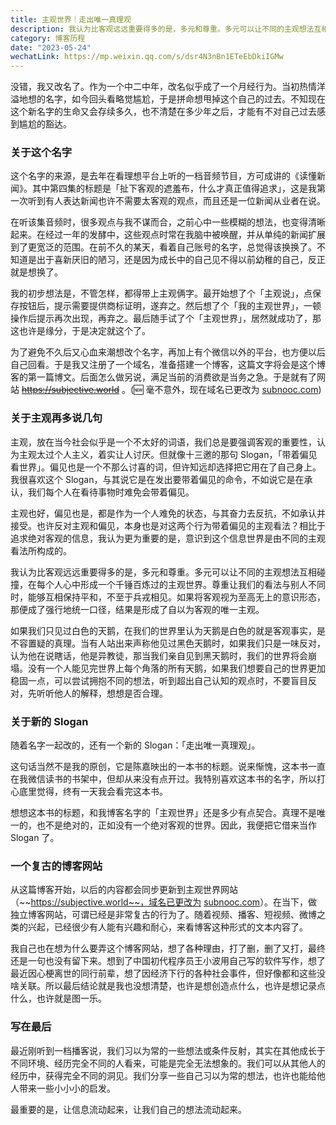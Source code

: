 ```yaml
---
title: 主观世界｜走出唯一真理观
description: 我认为比客观远远重要得多的是，多元和尊重。多元可以让不同的主观想法互相碰撞，在每个人心中形成一个千锤百炼过的主观世界。尊重让我们的看法与别人不同时，能够互相保持平和，不至于兵戎相见。如果将客观视为至高无上的意识形态，那便成了强行地统一口径，结果是形成了自以为客观的唯一主观。
category: 博客历程
date: "2023-05-24"
wechatLink: https://mp.weixin.qq.com/s/dsr4N3nBn1ETeEbDkiIGMw
---
```


没错，我又改名了。作为一个中二中年，改名似乎成了一个月经行为。当初热情洋溢地想的名字，如今回头看略觉尴尬，于是拼命想甩掉这个自己的过去。不知现在这个新名字的生命又会存续多久，也不清楚在多少年之后，才能有不对自己过去感到尴尬的豁达。

### 关于这个名字

这个名字的来源，是去年在看理想平台上听的一档音频节目，方可成讲的《读懂新闻》。其中第四集的标题是「扯下客观的遮羞布，什么才真正值得追求」，这是我第一次听到有人表达新闻也许不需要太客观的观点，而且还是一位新闻从业者在说。

在听该集音频时，很多观点与我不谋而合，之前心中一些模糊的想法，也变得清晰起来。在经过一年的发酵中，这些观点时常在我脑中被唤醒，并从单纯的新闻扩展到了更宽泛的范围。在前不久的某天，看着自己账号的名字，总觉得该换换了。不知道是出于喜新厌旧的陋习，还是因为成长中的自己见不得以前幼稚的自己，反正就是想换了。

我的初步想法是，不管怎样，都得带上主观俩字。最开始想了个「主观说」，点保存按钮后，提示需要提供商标证明，遂弃之。然后想了个「我的主观世界」，一顿操作后提示再次出现，再弃之。最后随手试了个「主观世界」，居然就成功了，那这也许是缘分，于是决定就这个了。

为了避免不久后又心血来潮想改个名字，再加上有个微信以外的平台，也方便以后自己回看。于是我又注册了一个域名，准备搭建一个博客，这篇文字将会是这个博客的第一篇博文。后面怎么做另说，满足当前的消费欲是当务之急。于是就有了网站 ~~https://subjective.world~~ 。(🆕 毫不意外，现在域名已更改为 [subnooc.com](https://subnooc.com))

### 关于主观再多说几句

主观，放在当今社会似乎是一个不太好的词语，我们总是要强调客观的重要性，认为主观太过个人主义，着实让人讨厌。但就像十三邀的那句 Slogan，「带着偏见看世界」。偏见也是一个不那么讨喜的词，但许知远却选择把它用在了自己身上。我很喜欢这个 Slogan，与其说它是在发出要带着偏见的命令，不如说它是在承认，我们每个人在看待事物时难免会带着偏见。

主观也好，偏见也是，都是作为一个人难免的状态，与其奋力去反抗，不如承认并接受。也许反对主观和偏见，本身也是对这两个行为带着偏见的主观看法？相比于追求绝对客观的信息，我认为更为重要的是，意识到这个信息世界是由不同的主观看法所构成的。

我认为比客观远远重要得多的是，多元和尊重。多元可以让不同的主观想法互相碰撞，在每个人心中形成一个千锤百炼过的主观世界。尊重让我们的看法与别人不同时，能够互相保持平和，不至于兵戎相见。如果将客观视为至高无上的意识形态，那便成了强行地统一口径，结果是形成了自以为客观的唯一主观。

如果我们只见过白色的天鹅，在我们的世界里认为天鹅是白色的就是客观事实，是不容置疑的真理。当有人站出来声称他见过黑色天鹅时，如果我们只是一味反对，认为他在说瞎话，他是异教徒，那当我们亲自见到黑天鹅时，我们的世界将会崩塌。没有一个人能见完世界上每个角落的所有天鹅，如果我们想要自己的世界更加稳固一点，可以尝试拥抱不同的想法，听到超出自己认知的观点时，不要盲目反对，先听听他人的解释，想想是否合理。

### 关于新的 Slogan

随着名字一起改的，还有一个新的 Slogan：「走出唯一真理观」。

这句话当然不是我的原创，它是陈嘉映出的一本书的标题。说来惭愧，这本书一直在我微信读书的书架中，但却从来没有点开过。我特别喜欢这本书的名字，所以打心底里觉得，终有一天我会看完这本书。

想想这本书的标题，和我博客名字的「主观世界」还是多少有点契合。真理不是唯一的，也不是绝对的，正如没有一个绝对客观的世界。因此，我便把它借来当作 Slogan 了。

### 一个复古的博客网站

从这篇博客开始，以后的内容都会同步更新到主观世界网站（~~https://subjective.world~~，域名已更改为 [subnooc.com](https://subnooc.com)）。在当下，做独立博客网站，可谓已经是非常复古的行为了。随着视频、播客、短视频、微博之类的兴起，已经很少有人能有兴趣和耐心，来看博客这种形式的文本内容了。

我自己也在想为什么要弄这个博客网站，想了各种理由，打了删，删了又打，最终还是一句也没有留下来。想到了中国初代程序员王小波用自己写的软件写作，想了最近因心梗离世的同行前辈，想了因经济下行的各种社会事件，但好像都和这些没啥关联。所以最后结论就是我也没想清楚，也许是想创造点什么，也许是想记录点什么，也许就是图一乐。

### 写在最后

最近刚听到一档播客说，我们习以为常的一些想法或条件反射，其实在其他成长于不同环境、经历完全不同的人看来，可能是完全无法想象的。我们可以从其他人的经历中，获得完全不同的洞见。我们分享一些自己习以为常的想法，也许也能给他人带来一些小小小的启发。

最重要的是，让信息流动起来，让我们自己的想法流动起来。
